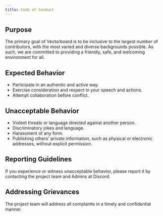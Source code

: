 ```yaml
---
title: Code of Conduct
---
```


## Purpose

The primary goal of Vectorboard is to be inclusive to the largest number of contributors, with the most varied and diverse backgrounds possible. As such, we are committed to providing a friendly, safe, and welcoming environment for all.

## Expected Behavior

- Participate in an authentic and active way.
- Exercise consideration and respect in your speech and actions.
- Attempt collaboration before conflict.

## Unacceptable Behavior

- Violent threats or language directed against another person.
- Discriminatory jokes and language.
- Harassment of any form.
- Publishing others' private information, such as physical or electronic addresses, without explicit permission.

## Reporting Guidelines

If you experience or witness unacceptable behavior, please report it by contacting the project team and Admins at Discord.

## Addressing Grievances

The project team will address all complaints in a timely and confidential manner.
